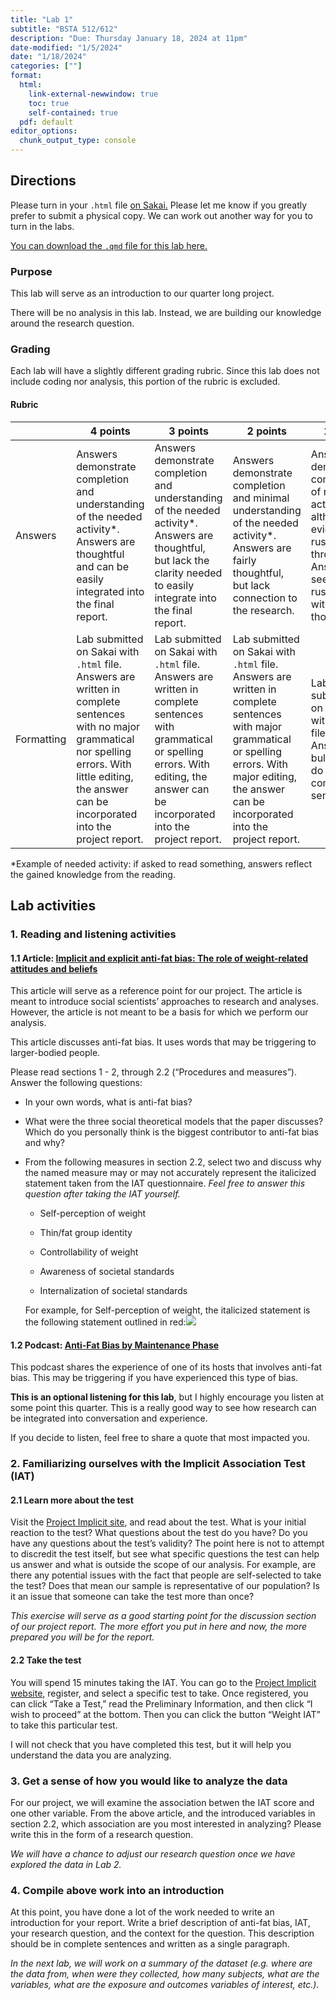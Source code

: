 ```yaml
---
title: "Lab 1"
subtitle: "BSTA 512/612"
description: "Due: Thursday January 18, 2024 at 11pm"
date-modified: "1/5/2024"
date: "1/18/2024"
categories: [""]
format: 
  html:
    link-external-newwindow: true
    toc: true
    self-contained: true
  pdf: default 
editor_options: 
  chunk_output_type: console
---
```


## Directions

Please turn in your `.html` file [on Sakai.](https://sakai.ohsu.edu/portal/site/BSTA-512-1-AB-W24/tool/961ec5ef-d7f9-4518-be16-25f7af3d6be4?panel=Main) Please let me know if you greatly prefer to submit a physical copy. We can work out another way for you to turn in the labs.

[You can download the `.qmd` file for this lab here.](https://github.com/nwakim/W2024_BSTA_512/blob/main/labs/Lab_01.qmd)

### Purpose

This lab will serve as an introduction to our quarter long project.

There will be no analysis in this lab. Instead, we are building our knowledge around the research question.

### Grading

Each lab will have a slightly different grading rubric. Since this lab does not include coding nor analysis, this portion of the rubric is excluded.

#### Rubric

|            | 4 points                                                                                                                                                                                                        | 3 points                                                                                                                                                                                       | 2 points                                                                                                                                                                                                   | 1 point                                                                                                                                 | 0 points                                                                                                |
|------------|------------|------------|------------|------------|------------|
| Answers    | Answers demonstrate completion and understanding of the needed activity\*. Answers are thoughtful and can be easily integrated into the final report.                                                           | Answers demonstrate completion and understanding of the needed activity\*. Answers are thoughtful, but lack the clarity needed to easily integrate into the final report.                      | Answers demonstrate completion and minimal understanding of the needed activity\*. Answers are fairly thoughtful, but lack connection to the research.                                                     | Answers demonstrate completion of needed activities\*, although evidently rushed through. Answers seem rushed and with minimal thought. | It is evident that the needed activities\* were not completed. Answers seem rushed and without thought. |
| Formatting | Lab submitted on Sakai with `.html` file. Answers are written in complete sentences with no major grammatical nor spelling errors. With little editing, the answer can be incorporated into the project report. | Lab submitted on Sakai with `.html` file. Answers are written in complete sentences with grammatical or spelling errors. With editing, the answer can be incorporated into the project report. | Lab submitted on Sakai with `.html` file. Answers are written in complete sentences with major grammatical or spelling errors. With major editing, the answer can be incorporated into the project report. | Lab submitted on Sakai with `.html` file. Answers are bulletted or do not use complete sentences.                                       | Lab *not* submitted on Sakai with `.html` file.                                                         |

\*Example of needed activity: if asked to read something, answers reflect the gained knowledge from the reading.

## Lab activities

### 1. Reading and listening activities

#### 1.1 Article: [Implicit and explicit anti-fat bias: The role of weight-related attitudes and beliefs](./resources/Implicit_anti_fat.pdf)

This article will serve as a reference point for our project. The article is meant to introduce social scientists' approaches to research and analyses. However, the article is not meant to be a basis for which we perform our analysis.

::: callout-warning
This article discusses anti-fat bias. It uses words that may be triggering to larger-bodied people.
:::

Please read sections 1 - 2, through 2.2 ("Procedures and measures"). Answer the following questions:

-   In your own words, what is anti-fat bias?

-   What were the three social theoretical models that the paper discusses? Which do you personally think is the biggest contributor to anti-fat bias and why?

-   From the following measures in section 2.2, select two and discuss why the named measure may or may not accurately represent the italicized statement taken from the IAT questionnaire. *Feel free to answer this question after taking the IAT yourself.*

    -   Self-perception of weight

    -   Thin/fat group identity

    -   Controllability of weight

    -   Awareness of societal standards

    -   Internalization of societal standards

    For example, for Self-perception of weight, the italicized statement is the following statement outlined in red:![](images/example_lab_01.png)

#### 1.2 Podcast: [Anti-Fat Bias by Maintenance Phase](https://maintenancephase.buzzsprout.com/1411126/6524683-anti-fat-bias)

::: callout-warning
This podcast shares the experience of one of its hosts that involves anti-fat bias. This may be triggering if you have experienced this type of bias.
:::

**This is an optional listening for this lab**, but I highly encourage you listen at some point this quarter. This is a really good way to see how research can be integrated into conversation and experience.

If you decide to listen, feel free to share a quote that most impacted you.

### 2. Familiarizing ourselves with the Implicit Association Test (IAT)

#### 2.1 Learn more about the test

Visit the [Project Implicit site](https://implicit.harvard.edu/implicit/education.html), and read about the test. What is your initial reaction to the test? What questions about the test do you have? Do you have any questions about the test's validity? The point here is not to attempt to discredit the test itself, but see what specific questions the test can help us answer and what is outside the scope of our analysis. For example, are there any potential issues with the fact that people are self-selected to take the test? Does that mean our sample is representative of our population? Is it an issue that someone can take the test more than once?

*This exercise will serve as a good starting point for the discussion section of our project report.* *The more effort you put in here and now, the more prepared you will be for the report.*

#### 2.2 Take the test

You will spend 15 minutes taking the IAT. You can go to the [Project Implicit website](https://implicit.harvard.edu/implicit/research/), register, and select a specific test to take. Once registered, you can click "Take a Test," read the Preliminary Information, and then click "I wish to proceed" at the bottom. Then you can click the button "Weight IAT" to take this particular test.

I will not check that you have completed this test, but it will help you understand the data you are analyzing.

### 3. Get a sense of how you would like to analyze the data

For our project, we will examine the association betwen the IAT score and one other variable. From the above article, and the introduced variables in section 2.2, which association are you most interested in analyzing? Please write this in the form of a research question.

*We will have a chance to adjust our research question once we have explored the data in Lab 2.*

### 4. Compile above work into an introduction

At this point, you have done a lot of the work needed to write an introduction for your report. Write a brief description of anti-fat bias, IAT, your research question, and the context for the question. This description should be in complete sentences and written as a single paragraph.

*In the next lab, we will work on a summary of the dataset (e.g. where are the data from, when were they collected, how many subjects, what are the variables, what are the exposure and outcomes variables of interest, etc.).*
